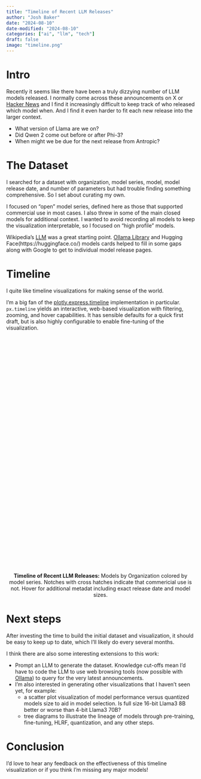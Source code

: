 ```yaml
---
title: "Timeline of Recent LLM Releases"
author: "Josh Baker"
date: "2024-08-10"
date-modified: "2024-08-10"
categories: ["ai", "llm", "tech"]
draft: false
image: "timeline.png"
---
```


<script src="plotly-2.34.0.min.js" charset="utf-8"></script>

# Intro

Recently it seems like there have been a truly dizzying number of LLM models released.  I normally come across these announcements on X or [Hacker News](https://news.ycombinator.com/) and I find it increasingly difficult to keep track of who released which model when.  And I find it even harder to fit each new release into the larger context.

* What version of Llama are we on?
* Did Qwen 2 come out before or after Phi-3?
* When might we be due for the next release from Antropic?  

# The Dataset

I searched for a dataset with organization, model series, model, model release date, and number of parameters but had trouble finding something comprehensive. So I set about curating my own.  

I focused on "open" model series, defined here as those that supported commercial use in most cases.  I also threw in some of the main closed models for additional context.  I wanted to avoid recording all models to keep the visualization interpretable, so I focused on "high profile" models.  

Wikipedia's [LLM](https://en.wikipedia.org/wiki/Large_language_model#List) was a great starting point.  [Ollama Library](https://ollama.com/library) and Hugging Face(https://huggingface.co/) models cards helped to fill in some gaps along with Google to get to individual model release pages.

# Timeline

I quite like timeline visualizations for making sense of the world.    

I'm a big fan of the [plotly.express.timeline](https://plotly.com/python-api-reference/generated/plotly.express.timeline.html) implementation in particular.  `px.timeline` yields an interactive, web-based visualization with filtering, zooming, and hover capabilities.  It has sensible defaults for a quick first draft, but is also highly configurable to enable fine-tuning of the visualization.

<div id="5c5e1d43-8243-429d-9213-63ca980976b9" class="plotly-graph-div" style="height:600px; width:100%;"></div>
<script src="llm-timeline.js"></script>
<br>
<p style="text-align:center"><b>Timeline of Recent LLM Releases:</b> Models by Organization colored by model series.  Notches with cross hatches indicate that commericial use is not. Hover for additional metadat including exact release date and model sizes.</p>  

# Next steps

After investing the time to build the initial dataset and visualization, it should be easy to keep up to date, which I'll likely do every several months.

I think there are also some interesting extensions to this work:

* Prompt an LLM to generate the dataset.  Knowledge cut-offs mean I'd have to code the LLM to use web browsing tools (now possible with [Ollama](https://ollama.com/blog/tool-support)) to query for the very latest announcements.
* I'm also interested in generating other visualizations that I haven't seen yet, for example:
    * a scatter plot visualization of model performance versus quantized models size to aid in model selection.  Is full size 16-bit Llama3 8B better or worse than 4-bit Llama3 70B?   
    * tree diagrams to illustrate the lineage of models through pre-training, fine-tuning, HLRF, quantization, and any other steps.

# Conclusion

I'd love to hear any feedback on the effectiveness of this timeline visualization or if you think I'm missing any major models!